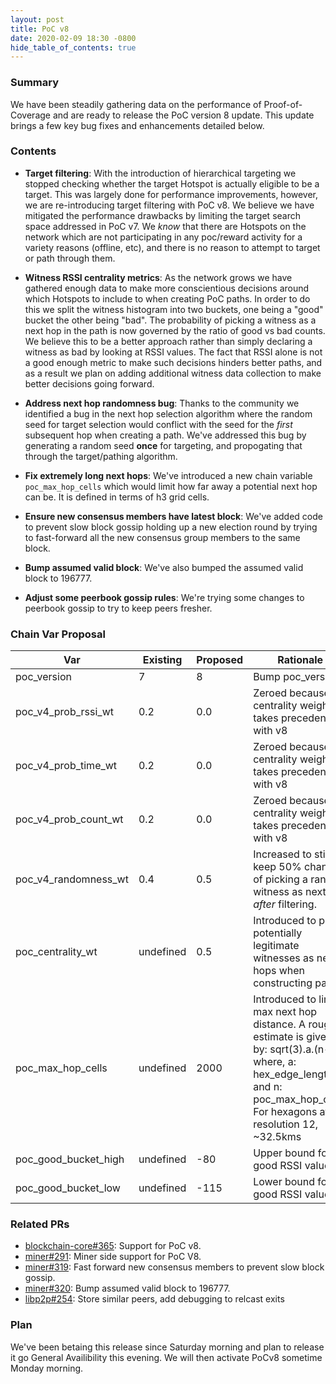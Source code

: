 ```yaml
---
layout: post
title: PoC v8
date: 2020-02-09 18:30 -0800
hide_table_of_contents: true
---
```


### Summary

We have been steadily gathering data on the performance of Proof-of-Coverage and are ready to
release the PoC version 8 update. This update brings a few key bug fixes and enhancements detailed
below.

<!--truncate-->

### Contents

- **Target filtering**: With the introduction of hierarchical targeting we stopped checking whether
  the target Hotspot is actually eligible to be a target. This was largely done for performance
  improvements, however, we are re-introducing target filtering with PoC v8. We believe we have
  mitigated the performance drawbacks by limiting the target search space addressed in PoC v7. We
  _know_ that there are Hotspots on the network which are not participating in any poc/reward
  activity for a variety reasons (offline, etc), and there is no reason to attempt to target or path
  through them.

- **Witness RSSI centrality metrics**: As the network grows we have gathered enough data to make
  more conscientious decisions around which Hotspots to include to when creating PoC paths. In order
  to do this we split the witness histogram into two buckets, one being a "good" bucket the other
  being "bad". The probability of picking a witness as a next hop in the path is now governed by the
  ratio of good vs bad counts. We believe this to be a better approach rather than simply declaring
  a witness as bad by looking at RSSI values. The fact that RSSI alone is not a good enough metric
  to make such decisions hinders better paths, and as a result we plan on adding additional witness
  data collection to make better decisions going forward.

- **Address next hop randomness bug**: Thanks to the community we identified a bug in the next hop
  selection algorithm where the random seed for target selection would conflict with the seed for
  the _first_ subsequent hop when creating a path. We've addressed this bug by generating a random
  seed **once** for targeting, and propogating that through the target/pathing algorithm.

- **Fix extremely long next hops**: We've introduced a new chain variable `poc_max_hop_cells` which
  would limit how far away a potential next hop can be. It is defined in terms of h3 grid cells.

- **Ensure new consensus members have latest block**: We've added code to prevent slow block gossip
  holding up a new election round by trying to fast-forward all the new consensus group members to
  the same block.

- **Bump assumed valid block**: We've also bumped the assumed valid block to 196777.

- **Adjust some peerbook gossip rules**: We're trying some changes to peerbook gossip to try to keep
  peers fresher.

### Chain Var Proposal

| Var                  | Existing  | Proposed | Rationale                                                                                                                                                                             |
| -------------------- | --------- | -------- | ------------------------------------------------------------------------------------------------------------------------------------------------------------------------------------- |
| poc_version          | 7         | 8        | Bump poc_version                                                                                                                                                                      |
| poc_v4_prob_rssi_wt  | 0.2       | 0.0      | Zeroed because centrality weight takes precedence with v8                                                                                                                             |
| poc_v4_prob_time_wt  | 0.2       | 0.0      | Zeroed because centrality weight takes precedence with v8                                                                                                                             |
| poc_v4_prob_count_wt | 0.2       | 0.0      | Zeroed because centrality weight takes precedence with v8                                                                                                                             |
| poc_v4_randomness_wt | 0.4       | 0.5      | Increased to still keep 50% chance of picking a random witness as next hop _after_ filtering.                                                                                         |
| poc_centrality_wt    | undefined | 0.5      | Introduced to pick potentially legitimate witnesses as next hops when constructing paths.                                                                                             |
| poc_max_hop_cells    | undefined | 2000     | Introduced to limit max next hop distance. A rough estimate is given by: sqrt(3).a.(n-1), where, a: hex_edge_length and n: poc_max_hop_cells. For hexagons at resolution 12, ~32.5kms |
| poc_good_bucket_high | undefined | -80      | Upper bound for a good RSSI value                                                                                                                                                     |
| poc_good_bucket_low  | undefined | -115     | Lower bound for a good RSSI value                                                                                                                                                     |

### Related PRs

- [blockchain-core#365](https://github.com/helium/blockchain-core/pull/365): Support for PoC v8.
- [miner#291](https://github.com/helium/miner/pull/291): Miner side support for PoC V8.
- [miner#319](https://github.com/helium/miner/pull/319): Fast forward new consensus members to
  prevent slow block gossip.
- [miner#320](https://github.com/helium/miner/pull/320): Bump assumed valid block to 196777.
- [libp2p#254](https://github.com/helium/erlang-libp2p/pull/254): Store similar peers, add debugging
  to relcast exits

### Plan

We've been betaing this release since Saturday morning and plan to release it go General
Availibility this evening. We will then activate PoCv8 sometime Monday morning.
